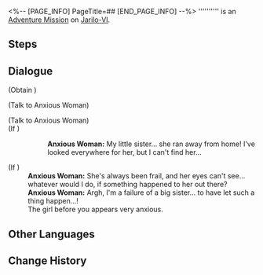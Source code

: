 <%-- [PAGE_INFO]
PageTitle=##
[END_PAGE_INFO] --%>
{{Stub|Dialogue.}}
{{Mission Infobox
|id            = 4040153
|title         = 
|image         = <!--Mission .png-->
|type          = Adventure
|event_name    = 
|chapter       = 
|requirements  = {{cx}}<!--Hidden Mission ID 4040103--> completed
|summary       = <!--official mission summary from Fate's Atlas-->
|characters    = Anxious Woman; Trailblazer
|startLocation = [[Jarilo-VI]] - [[Rivet Town]]
|world         = Jarilo-VI
|area          = Rivet Town
|prev          = 
|next          = 
|rewards       = 
}}
'''''''''' is an [[Adventure Mission]] on [[Jarilo-VI]].

==Steps==


<!--
==Gameplay Notes==

--><!--
==Trial Character==

-->
==Dialogue==
{{Stub Dialogue}}

;(Obtain {{Item|Praise of High Morals|20|x=1}})

;(Talk to Anxious Woman)


;(Talk to Anxious Woman)
;(If {{cx}}<!--during performance 404015303-->)
::'''Anxious Woman:''' My little sister... she ran away from home! I've looked everywhere for her, but I can't find her...
;(If {{cx}}<!--not during performance 404015303-->)
:'''Anxious Woman:''' She's always been frail, and her eyes can't see... whatever would I do, if something happened to her out there?
:'''Anxious Woman:''' Argh, I'm a failure of a big sister... to have let such a thing happen...!
:The girl before you appears very anxious.
{{Dialogue End}}

==Other Languages==
{{Other Languages
|en   = 
|zhs  = 
|zht  = 
|ja   = 
|ko   = 
|es   = 
|fr   = 
|ru   = 
|th   = 
|vi   = 
|de   = 
|id   = 
|pt   = 
}}

==Change History==
{{Change History|1.0}}
